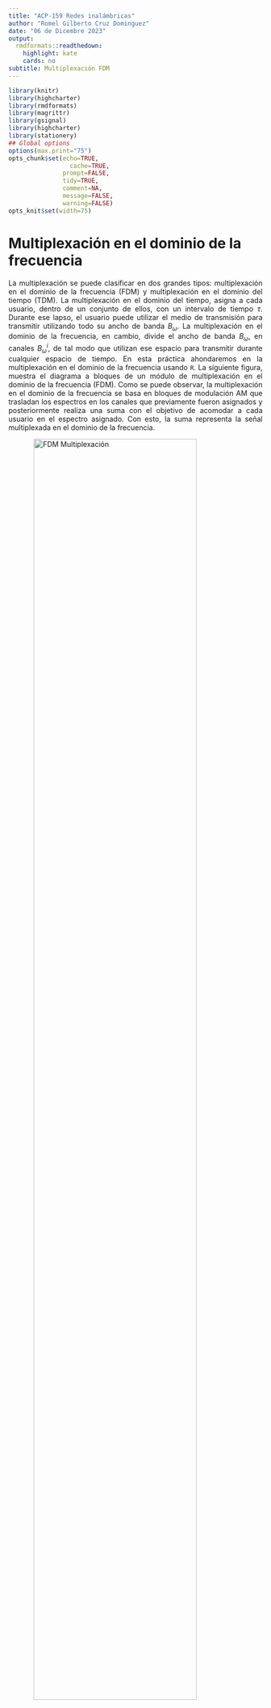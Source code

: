 ```yaml
---
title: "ACP-159 Redes inalámbricas"
author: "Romel Gilberto Cruz Dominguez"
date: "06 de Dicembre 2023"
output:
  rmdformats::readthedown:
    highlight: kate
    cards: no
subtitle: Multiplexación FDM
---
```



```r
library(knitr)
library(highcharter)
library(rmdformats)
library(magrittr)
library(gsignal)
library(highcharter)
library(stationery)
## Global options
options(max.print="75")
opts_chunk$set(echo=TRUE,
	             cache=TRUE,
               prompt=FALSE,
               tidy=TRUE,
               comment=NA,
               message=FALSE,
               warning=FALSE)
opts_knit$set(width=75)
```

# Multiplexación en el dominio de la frecuencia

<p style = "text-align: justify">
La multiplexación se puede clasificar en dos grandes tipos: multiplexación en el dominio de la frecuencia (FDM) y multiplexación en el dominio del tiempo (TDM). La multiplexación en el dominio del tiempo, asigna a cada usuario, dentro de un conjunto de ellos, con un intervalo de tiempo $\tau$. Durante ese lapso, el usuario puede utilizar el medio de transmisión para transmitir utilizando todo su ancho de banda $B_{\omega}$. La multiplexación en el dominio de la frecuencia, en cambio, divide el ancho de banda $B_{\omega}$, en canales $B^i_{\omega}$, de tal modo que utilizan ese espacio para transmitir durante cualquier espacio de tiempo. En esta práctica ahondaremos en la multiplexación en el dominio de la frecuencia usando `R`. La siguiente figura, muestra el diagrama a bloques de un módulo de multiplexación en el dominio de la frecuencia (FDM). Como se puede observar, la multiplexación en el dominio de la frecuencia se basa en bloques de modulación AM que trasladan los espectros en los canales que previamente fueron asignados y posteriormente realiza una suma con el objetivo de acomodar a cada usuario en el espectro asignado. Con esto, la suma representa la señal multiplexada en el dominio de la frecuencia.
</p>

<img src="fdm.png" alt="FDM Multiplexación" style="width:80%; display: block; margin-left: auto;
    margin-right: auto">

<p style = "text-align: justify">
A continuación, obtendremos paso a paso una señal multiplexada, iniciando primeramente con los bloques de modulación AM. </p>

## Modulación AM

<p style = "text-align: justify">
Recordemos que la modulación AM puede clasificarse en varios tipos, como por ejemplo, la modulación DSB, DSBSC, SSB y VSB. No ahondaremos sobre cada una de ellas, sin embargo, se puede ahondar más en libros de sistemas de comunicaciones. En cambio, utilizaremos la modulación AM-DSB (de doble banda lateral con portadora suprimida) que se define como:
</p>

$$
s(t)_{\mbox{AM-DSB}} = f(t)\times \cos(2\pi f_c t),
$$
<p style = "text-align: justify">
donde, $f(t)$ representa la señal de información y la función coseno es la portadora con frecuencia $f_c$. La frecuencia $f_C$ es la que se encarga de controlar el punto hacía donde el espectro de la señal de información $f(t)$ se trasladará. Por ejemplo si $F(\omega)$ representa el espectro de $f(t)$, entonces:</p>

$$
\mathcal{F}\left\{f(t)\cos(\omega_c t)\right\} = \frac{1}{2}\left( F(\omega+\omega_c)+F(\omega-\omega_c)\right)2,
$$
<p style="text-alilgn: justify">donde $w_c = 2\pi f_C$. Verifiquemos ahora, la forma de la señal AM mediante la modulación de una señal de prueba representada por $f(t) = \cos(4\pi t)+1/3\sin(8\pi t)+1/3\cos(14\pi t)$.</p>


```r
x   <- seq(0,1, length=1000)
ft  <- 1.5*cos(4*pi*x)+ 0.3*sin(8*pi*x)+0.3*cos(14*pi*x)
ca  <- cos(2*pi*20*x)
am  <- ft*ca
highchart() %>% hc_add_series(cbind(x,ft), name="Información") %>% hc_title(text="\\(f(t) = 3/2\\cos(4\\pi t)+1/3\\sin(6\\pi t)+1/3\\cos(14\\pi t)\\)", useHTML=T) %>% hc_add_theme(hc_theme_db()) %>% hc_xAxis(title=list(text="Tiempo")) %>% hc_yAxis(title = list(text="Valores", useHTML=T), min=-1.3, max = 1.3, allowDecimal = T) %>% hc_chart(zoomType="xy") %>% hc_add_series(cbind(x,am), name="AM") %>% hc_add_series(cbind(x,ft), type= "line", dashStyle = "Dash", name="Envelope", color = "#ffb703") %>% hc_add_series(cbind(x,-ft), type= "line", dashStyle = "Dash", name="Envelope", color = "#ffb703")
```
<p style="text-alilgn: justify">Nótese que la señal portadora debe ser de una frecuencia mayor que la señal de información. La demodulación AM, se puede obtener multiplicando por la misma señal portadora y posteriormente haciendo pasar la señal por un filtro pasabajas. </p>

## Demodulación AM

<p style="text-alilgn: justify">
La demodulación AM, por tando es el mismo modulador AM y posteriormente pasando el resultado por un filtro. Por tanto, despues de realizar la modulación AM por segunda ocasión, ésta queda como:</p>

```r
t   <- seq(0,1, length=1000)
inf  <- 1.5*cos(4*pi*t)+ 0.3*sin(8*pi*t)+0.3*cos(14*pi*t)
crr  <- cos(2*pi*20*t)
am  <- inf*crr
demAM <- am*crr
highchart() %>% hc_add_series(cbind(t,demAM), name="AM-DEM") %>% hc_add_series(cbind(t, inf), dashStyle = "Dash", name="Información", color = "#ffb703") %>%  hc_title(text="Modulación AM de una señal AM", useHTML=T) %>% hc_add_theme(hc_theme_db()) %>% hc_xAxis(title=list(text="Tiempo")) %>% hc_yAxis(title = list(text="Valores", useHTML=T), min=-1.8, max = 1.8, allowDecimal = T) %>% hc_chart(zoomType="xy")
```
<p style="text-alilgn: justify">Nótese que la señal resultante de esta segunda multiplicación es la señal de información junto a una señal de alta frecuencia que representa la señal portadora. Por lo tanto, el siguiente paso es eliminar la componente de alta frecuencia mediante un filtro pasabaja. La frecuencia de corte de éste filtro debe ser de por lo menos $7Hz$.`R` posee un paquete llamado `gsignal` que permite diseñar filtros mediante la función `butter`, que diseña un filtro tipo Butterworth. No se ahondará en la teoría y diseño de filtros, sin embargo, se necesita un filtro de por lo menos $7$Hz para recuperar la señal de información. Por lo tanto:</p>






```r
library(highcharter)
library(gsignal)
x   <- seq(0,1, length=1000)
ft  <- 1.5*cos(4*pi*x)+ 0.3*sin(8*pi*x)+0.3*cos(14*pi*x)
ca  <- cos(2*pi*20*x)
am  <- ft*ca
demAM <- am*ca
fil   <- butter(4, 0.02)
recv  <- filter(fil, demAM)
highchart() %>% hc_add_series(cbind(x,ft), name="Original") %>% hc_add_series(cbind(x, recv), name="Recibida", color = "#ffb703") %>%  hc_title(text="Demodulación AM", useHTML=T) %>% hc_add_theme(hc_theme_538()) %>% hc_xAxis(title=list(text="Tiempo")) %>% hc_yAxis(title = list(text="Valores", useHTML=T), min=-1.8, max = 1.8, allowDecimal = T) %>% hc_chart(zoomType="xy")
```
## Demultiplexación FDM


En el receptor se tiene el siguiente diagrama. El cual consta de 

<img src="fdm-2.png" alt="FDM Multiplexación" style="width:80%; display: block; margin-left: auto;
    margin-right: auto">
    
    
# Práctica:

Multiplexar las siguientes señales:

- $\cos(10\pi t)$
- $\cos(20\pi t)$
- $\frac{4}{\pi}\sin(6\pi t) + \frac{1}{3}\sin(18\pi t)$

```r
x   <- seq(0,1, length=1000)
ft  <- cos(10/pi*x)
f2  <- cos(20/pi*x)
f3  <- ((4/pi)*sin(6*pi*x))+ 0.3*sin(18*pi*x)
ca  <- cos(2*pi*20*x) 
am  <- ft*ca
am2  <- f2*ca
am3  <- f3*ca

#Graficacion
highchart() %>% hc_title(text="Modulacion de las ecuaciones", useHTML = T) %>% hc_add_theme(hc_theme_db()) %>%hc_xAxis(title=list(text="Tiempo")) %>% hc_yAxis(title = list(text="Valores", useHTML=T), min=-1.3, max = 1.3, allowDecimal = T) %>% hc_chart(zoomType="xy") %>% hc_add_series(cbind(x,am), name="AM") %>% hc_add_series(cbind(x,ft), type= "line", dashStyle = "Dash", name="ecuacion 1", color = "#bd4f6c") %>% hc_add_series(cbind(x,f2), type= "line", dashStyle = "Dash", name="Ecuacion 2", color = "#f0cf65") %>% hc_add_series(cbind(x,f3), type= "line", dashStyle = "Dash", name="Ecuacion 3", color = "#93b5c6") 
```



#AM demodulacion de las ecuaciones

```r
t   <- seq(0,1, length=1000)
ft  <- cos(10/pi*x)
f2  <- cos(20/pi*x)
f3  <- ((4/pi)*sin(6*pi*x))+ 0.3*sin(18*pi*x)
crr  <- cos(2*pi*20*t) 
am  <- ft*crr
am2  <- f2*crr
am3  <- f3*crr
demAM <- am*crr
demAM2 <- am2*crr
demAM3 <- am3*crr
highchart() %>% hc_add_series(cbind(t,demAM), name="AM-DEM") %>% hc_add_series(cbind(t, ft), dashStyle = "Dash", name="Ec 1", color = "#bd4f6c") %>% hc_add_series(cbind(t, f2), dashStyle = "Dash", name="Ec 2", color = "#f0cf65") %>% hc_add_series(cbind(t, f3), dashStyle = "Dash", name="Ec 3", color = "#93b5c6") %>%  hc_title(text="Modulación AM de una señal AM", useHTML=T) %>% hc_add_theme(hc_theme_db()) %>% hc_xAxis(title=list(text="Tiempo")) %>% hc_yAxis(title = list(text="Valores", useHTML=T), min=-1.8, max = 1.8, allowDecimal = T) %>% hc_chart(zoomType="xy")
```

